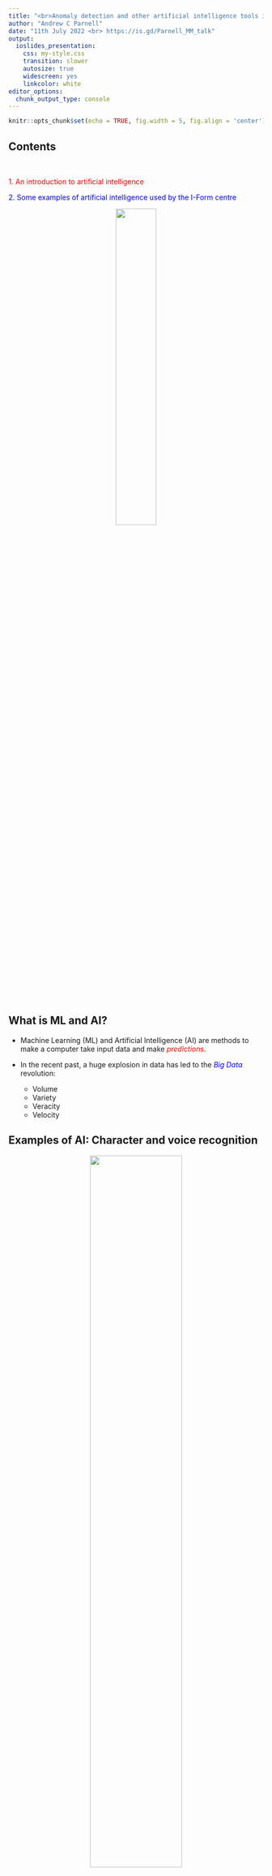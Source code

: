 ```yaml
---
title: "<br>Anomaly detection and other artificial intelligence tools in industry 4.0" 
author: "Andrew C Parnell"
date: "11th July 2022 <br> https://is.gd/Parnell_MM_talk"
output: 
  ioslides_presentation: 
    css: my-style.css
    transition: slower
    autosize: true
    widescreen: yes
    linkcolor: white
editor_options: 
  chunk_output_type: console
---
```


```r
knitr::opts_chunk$set(echo = TRUE, fig.width = 5, fig.align = 'center')
```

<script src="https://ajax.googleapis.com/ajax/libs/jquery/1.12.2/jquery.min.js"></script>

<script>
    $(document).ready(function() {
      $('slide:not(.title-slide, .backdrop, .segue)').append('<footer label=\"is.gd/Parnell_MM_talk\"></footer>');    
    })
</script>

<style>
  footer:after {
    content: attr(label);
    font-size: 12pt;
    position: absolute;
    bottom: 25px;
    left: 60px;
    line-height: 1.9;
  }
</style>



## Contents

<br>

<span style="color:red">1. An introduction to artificial intelligence</span><br>

<span style="color:blue">2. Some examples of artificial intelligence used by the I-Form centre</span><br>

<center>
![](https://github.com/andrewcparnell/MM_talk/raw/main/img/I-Form-Logo.GIF){width=40%}
</center>


## What is ML and AI?

- Machine Learning (ML) and Artificial Intelligence (AI) are methods to make a computer take input data and make <span style="color:red">_predictions_</span>.
- In the recent past, a huge explosion in data has led to the <span style="color:blue">_Big Data_</span> revolution:

    - Volume
    - Variety
    - Veracity
    - Velocity

## Examples of AI: Character and voice recognition

<center>

![](https://github.com/andrewcparnell/MM_talk/raw/main/img/mnistdigits.jpg){width=60%}

</center>

## Genomics

<center>

![](https://github.com/andrewcparnell/MM_talk/raw/main/img/snp_plot.gif){width=85%}

</center>

## Industry 4.0 (and perhaps 5.0)

<center>
![](https://github.com/andrewcparnell/MM_talk/raw/main/img/RenAM500M.jpg){width=60%}
</center>

## What makes these data all the same?

- They each have a <span style="color:red">_target_</span> that we're trying to predict (a digit, the size of a tumour, an aspect of a tool)
- They each have a large number of <span style="color:blue">_features_</span> which we can use to predict the target (pixels, genes, sensor data)
- The data can be written as <span style="color:green">_rectangular data structures_</span> (like an Excel spreadsheet)
- We make the predictions using a <span style="color:orange">_learner_</span>. There are lots of different types, from linear regression to deep neural networks

## Testing performance

- To determine the performance of our AI models we usually separate the data into a <span style="color:red">_training set_</span> and a <span style="color:blue">_test set_</span>
- Taken together the data set, the target variable and the features are known as a <span style="color:green">_task_</span>
- We <span style="color:orange">_train_</span> the learner on the training set and then <span style="color:purple">_predict_</span> on the test set
- Seeing as we know the target values for the test set we can determine how far away they are from the truth

## A workflow in R

\small
```r
library(mlr)
# Make a task
task_1 = makeRegrTask(data = my_data_set, target = 'y')
# Create training and test sets
test_set = sample(n,size = n/4)
train_set = (1:n)[-test_set]
# Set up a leaner
learner_1 = makeLearner('regr.h2o.deeplearning')
# Train it on the training data
train_1 = train(learner = learner_1, task = task_1, subset = train_set)
# Predict on the test set data
pred_1 = predict(object = train_1, task = task_1, subset = test_set)
# Check performance
performance(pred_1)
```

## A reminder of the terminology

- A _task_ is the data set, the _features_, and the _target_ variable
- A _training_ and _test_ set are just the rows of the data that we will train and test our model on
- A _learner_ is a black box that aims to predict the target from the features
- The _predictions_ on the test set can be compared to the true target values to judge the performance of the learner

## Learners 101: Linear regression

- We aim to estimate $f()$ in:
$$y = f(X) + e$$
- The simplest useful model is a <span style="color:red">_linear regression_</span> model:
$$f = a + b_1 x_1 + b_2 x_2 + b_3 x_3 + \ldots $$

- We might minimise the <span style="color:blue">_least squares loss function_</span>:
$$\sum (y - f(X))^2$$
We find the `best' values of $a$, $b_1$, $b_2$ etc that <span style="color:green">_minimise the loss_</span>

## From linear regression to deep learning

Make the $b$ terms depend on other <span style="color:red">_hidden_</span> $b$ terms to produce richer functional behaviour

<center>
![](https://github.com/andrewcparnell/MM_talk/raw/main/img/nn_pic.jpg){width=70%}
</center>

## Types of AI

<center>
![](https://github.com/andrewcparnell/MM_talk/raw/main/img/ML_types.png){width=80%}
</center>

## Running the digits data through R

```r
source('https://gist.githubusercontent.com/brendano/39760/raw/22467aa8a5d104add5e861ce91ff5652c6b271b6/gistfile1.txt')
load_mnist()
library(dplyr)
library(readr)
mnist = cbind(rbind(train$x, test$x), 
              c(train$y, test$y)) %>% as.data.frame
colnames(mnist) = c(paste0('pix',1:784), 'digit')
#install.packages('h2o')
library(h2o)
#h2o.shutdown()
# h2o.init(nthreads = -1)
library(mlr)
```

```r
show_digit(train$x[5,])
```

## What does the data look like?

```r
mnist[1:6, c(405:410, 785)] # 0 = white, 255 = black
```

Each image is 28 by 28 pixels

## Fitting a deep learning classifier

\small 
```r
# Make a task
task_mn = makeClassifTask(data = mnist, target = 'digit')
# Create training and test sets
train_set = 1:60000
test_set = 60001:70000
# Set up a leaner
learner_dl = makeLearner('classif.h2o.deeplearning',
                         predict.type = 'prob')
# Train it on the training data
# train_dl = train(learner = learner_dl, task = task_mn,
#                  subset = train_set)
# saveRDS(train_dl, file = 'train_dl.rds')
train_dl <- readRDS(file = 'train_dl.rds')
# Predict on the test set data
# pred_dl = predict(object = train_dl, task = task_mn,
#                  subset = test_set)
# # Check performance
# saveRDS(pred_dl, file = 'pred_dl.rds')
pred_dl <- readRDS(file = 'pred_dl.rds')
#performance(pred_dl) # 3.2% incorrect
```

```r
# Make a task and set up training/test sets
task_mn = makeClassifTask(data = mnist, target = 'digit')
train_set = 1:60000
test_set = 60001:70000
# Set up a leaner
learner_dl = makeLearner('classif.h2o.deeplearning',
                         predict.type = 'prob')
# Train it on the training data
train_dl = train(learner = learner_dl, task = task_mn, subset = train_set)
pred_dl = predict(object = train_dl, task = task_mn, subset = test_set)
# Check performance
```
```r
print(performance(pred_dl))
```

## How well did it do?

```r
probs = pred_dl$data[,3:12]
class = apply(probs, 1, which.max) - 1
print(table(pred_dl$data$truth, class))
```

## What about other ML models?

- With `mlr` it is easy to train other models in the same way
```r
learner_rf = makeLearner('classif.h2o.randomforest',
                         predict.type = 'prob')
# Train it on the training data
train_rf = train(learner = learner_rf, task = task_mn, 
                 subset = train_set)
# Predict on the test set data
pred_rf = predict(object = train_rf, task = task_mn, 
                  subset = test_set)
print(performance(pred_rf))
```

## Assessing performance of ML models

- A good model should have predicted values close to the true values, or predicted classes close to the true classes. Some models will also produce uncertainties (e.g. intervals) or probabilities which can help determine the quality of the fit
- The usual metrics people use are the <span style="color:red">_root mean squared error_</span> (for regression problems), the <span style="color:blue">_misclassification rate_</span> (for classification problems)
- Other more advanced metrics for classifiers include the <span style="color:green">_receiver operator characteristic curve_</span> and <span style="color:orange">_precision-recall curve_</span>. These work on the probabilities of each observation being in a particular class

## Neural network extensions

- <span style="color:red">_Convolutional and recurrent_</span> neural networks designed for image or time series data
- <span style="color:blue">_Transfer learning_</span> where we use a pre-trained neural network that might have seen similar data to that which we are modelling
- <span style="color:green">_Active learning_</span> which allows for the user to train the model (e.g. provide labels) on data that the model is struggling to predict
- <span style="color:orange">_Probabilistic uncertainty_</span> when we require more than just predictions
- There are many more!

# <span style = "color:white;position:relative;top:50px;">Part 2: AI and I-Form</span> {data-background=https://github.com/andrewcparnell/MM_talk/raw/main/img/code.png data-background-size=cover}

## Common problems in AI and manufacturing

- <span style="color:red">_Extracting data_</span> from the machine
- Fast and accurate analysis of <span style="color:blue">_high-dimensional_</span> data
- <span style="color:green">_Human labelling_</span> of the data stream 
- <span style="color:orange">_Interpreting_</span> the analytics for the user so that they can take action

## A recommender system

<center>
<video width="640" height="480" controls>
  <source src="https://github.com/andrewcparnell/MM_talk/raw/main/img/recsys1.mp4" type="video/mp4">
</video>
</center>

## Recommender system structure

<center>
![](https://github.com/andrewcparnell/MM_talk/raw/main/img/RecSys_schematic.png){width=65%}
</center>

## Recommender system interface

<center>
<div style="margin-top: -100px;">
<video width="960" height="720" controls>
  <source src="https://github.com/andrewcparnell/MM_talk/raw/main/img/RecSys_Live.mp4" type="video/mp4">
</video>
</div
</center>

## Anomaly detection 1: Control charts 

<center>
![](https://github.com/anhoej/qicharts2/raw/master/docs/articles/qicharts2_files/figure-html/unnamed-chunk-10-1.png){width=85%}
</center>

## Anomaly detection 2: Model-based clustering

<center>
![](https://mclust-org.github.io/mclust/articles/mclust_files/figure-html/unnamed-chunk-10-3.png){width=65%}
</center>

## Anomaly detection 3: STRAY

<center>
![](https://github.com/pridiltal/stray/raw/master/man/figures/README-datad-1.png){width=55%}
</center>

## Anomaly detection 4: Autoencoders

<center>
![](https://miro.medium.com/max/1200/1*nqzWupxC60iAH2dYrFT78Q.png){width=75%}
</center>

## Using STRAY to classify pores

<center>
![](https://github.com/andrewcparnell/MM_talk/raw/main/img/Doyle_4.png){width=90%}
</center>

## Using image detection to classify pores from images

<center>
![](https://github.com/andrewcparnell/MM_talk/raw/main/img/Sheehan_4.png){width=90%}
</center>

## How to learn more about AI in AM

<center>
![](https://github.com/andrewcparnell/MM_talk/raw/main/img/Github_1.jpg){width=40%}
![](https://github.com/andrewcparnell/MM_talk/raw/main/img/Github_2.jpg){width=40%}
</center>

## Summary

- In the near future we will be <span style="color:red">_regularly streaming_</span> large amounts of data from AM machines and analysing it in real time to identify defects as they occur
- The tools of AI are <span style="color:blue">_important to learn_</span> and will help you ride the wave of Industry 4.0/5.0
- Come and join the <span style="color:green">_I-Form centre_</span> in Phase 2 if you want to help work on extending these ideas

## Resources and funding

[I-Form](https://www.i-form.ie), [MNIST code](http://yann.lecun.com/exdb/mnist/), [Types of Machine Learning picture](https://rayenmhamdi.github.io/ai/ml/), [Control charts](https://anhoej.github.io/qicharts2/), [Model based clustering](https://mclust-org.github.io), [STRAY](https://github.com/pridiltal/stray),  [Autoencoders](https://medium.com/@birla.deepak26/autoencoders-76bb49ae6a8f), [Doyle STRAY paper](https://www.sciencedirect.com/science/article/pii/S235197892100175X), [I-Form Github repo](https://github.com/I-Form)

__All materials and code: [Github repo](https://github.com/andrewcparnell/MM_talk)__

This work was supported by a Science Foundation Ireland Career Development Award grant 17/CDA/4695 and Research Centre Award 16/RC/3872

<center>

![](https://www.sfi.ie/sfi-logo-and-guidelines/SFI_logo_2017__Dual(long)_CMYK.png){width=50%}

<br> 

<font size="6"><span style="color:red;">Thank you!</span></font>

</center>